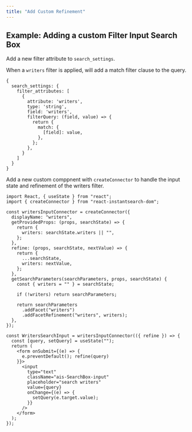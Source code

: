 ```yaml
---
title: "Add Custom Refinement"
---
```



## Example: Adding a custom Filter Input Search Box

Add a new filter attribute to `search_settings`.

When a `writers` filter is applied, will add a match filter clause to the query.

```tsx
{
  search_settings: {
    filter_attributes: [
      {
        attribute: 'writers',
        type: 'string',
        field: 'writers',
        filterQuery: (field, value) => {
          return {
            match: {
              [field]: value,
            },
          };
        },
      }
    ]
  }
}
```

Add a new custom comppnent with `createConnector` to handle the input state and refinement of the writers filter.

```tsx
import React, { useState } from "react";
import { createConnector } from "react-instantsearch-dom";

const writersInputConnector = createConnector({
  displayName: "writers",
  getProvidedProps: (props, searchState) => {
    return {
      writers: searchState.writers || "",
    };
  },
  refine: (props, searchState, nextValue) => {
    return {
      ...searchState,
      writers: nextValue,
    };
  },
  getSearchParameters(searchParameters, props, searchState) {
    const { writers = "" } = searchState;

    if (!writers) return searchParameters;

    return searchParameters
      .addFacet("writers")
      .addFacetRefinement("writers", writers);
  },
});

const WritersSearchInput = writersInputConnector(({ refine }) => {
  const [query, setQuery] = useState("");
  return (
    <form onSubmit={(e) => {
      e.preventDefault(); refine(query)
    }}>
      <input
        type="text"
        className="ais-SearchBox-input"
        placeholder="search writers"
        value={query}
        onChange={(e) => {
          setQuery(e.target.value);
        }}
      />
    </form>
  );
});

```
